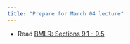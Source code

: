 ```yaml
---
title: "Prepare for March 04 lecture"
---
```


-   Read [BMLR: Sections 9.1 - 9.5](https://bookdown.org/roback/bookdown-BeyondMLR/ch-lon.html#finalmodel)

